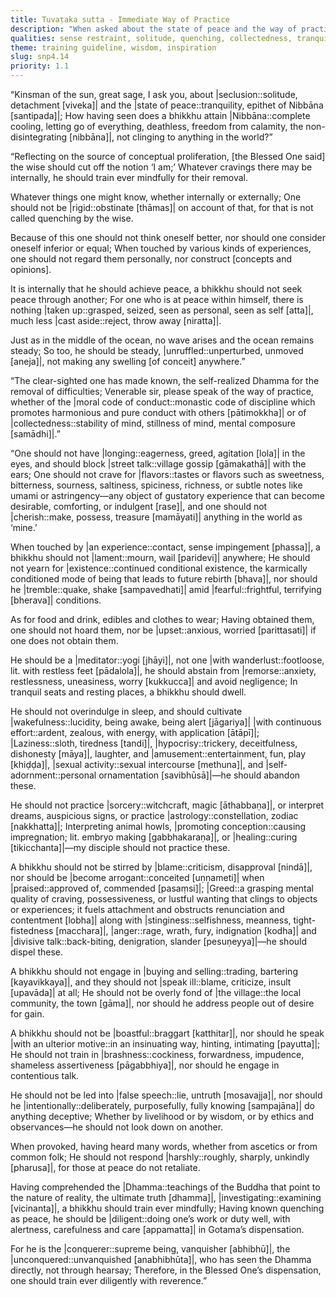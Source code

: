 ```yaml
---
title: Tuvaṭaka sutta - Immediate Way of Practice
description: "When asked about the state of peace and the way of practice to reach it, the Buddha describes this state as being steady and unruffled, like the middle of the ocean where no wave arises. He then shares the immediate way of practice to achieve it: guarding the senses, letting go of indulgence, to be a meditator who cultivates wakefulness, and through investigation, abandoning a host of unwholesome qualities."
qualities: sense restraint, solitude, quenching, collectedness, tranquility, mental proliferation, imperturbable, craving, fear, cultivation, non-regret, wakefulness, continuous effort, laziness, hypocrisy, wrong livelihood, conceit, greed, stinginess, anger, wrong speech, boastfulness, brashness, treachery, examination, diligence
theme: training guideline, wisdom, inspiration
slug: snp4.14
priority: 1.1
---
```


“Kinsman of the sun, great sage, I ask you,
about |seclusion::solitude, detachment [viveka]| and the |state of peace::tranquility, epithet of Nibbāna [santipada]|;
How having seen does a bhikkhu attain |Nibbāna::complete cooling, letting go of everything, deathless, freedom from calamity, the non-disintegrating [nibbāna]|,
not clinging to anything in the world?”

“Reflecting on the source of conceptual proliferation,
[the Blessed One said]
the wise should cut off the notion ‘I am;’
Whatever cravings there may be internally,
he should train ever mindfully for their removal.

Whatever things one might know,
whether internally or externally;
One should not be |rigid::obstinate [thāmas]| on account of that,
for that is not called quenching by the wise.

Because of this one should not think oneself better,
nor should one consider oneself inferior or equal;
When touched by various kinds of experiences,
one should not regard them personally, nor construct [concepts and opinions].

It is internally that he should achieve peace,
a bhikkhu should not seek peace through another;
For one who is at peace within himself,
there is nothing |taken up::grasped, seized, seen as personal, seen as self [atta]|, much less |cast aside::reject, throw away [niratta]|.

Just as in the middle of the ocean,
no wave arises and the ocean remains steady;
So too, he should be steady, |unruffled::unperturbed, unmoved [aneja]|,
not making any swelling [of conceit] anywhere.”

“The clear-sighted one has made known,
the self-realized Dhamma for the removal of difficulties;
Venerable sir, please speak of the way of practice,
whether of the |moral code of conduct::monastic code of discipline which promotes harmonious and pure conduct with others [pātimokkha]| or of |collectedness::stability of mind, stillness of mind, mental composure [samādhi]|.”

“One should not have |longing::eagerness, greed, agitation [lola]| in the eyes,
and should block |street talk::village gossip [gāmakathā]| with the ears;
One should not crave for |flavors::tastes or flavors such as sweetness, bitterness, sourness, saltiness, spiciness, richness, or subtle notes like umami or astringency—any object of gustatory experience that can become desirable, comforting, or indulgent [rase]|,
and one should not |cherish::make, possess, treasure [mamāyati]| anything in the world as ‘mine.’

When touched by |an experience::contact, sense impingement [phassa]|,
a bhikkhu should not |lament::mourn, wail [paridevi]| anywhere;
He should not yearn for |existence::continued conditional existence, the karmically conditioned mode of being that leads to future rebirth [bhava]|,
nor should he |tremble::quake, shake [sampavedhati]| amid |fearful::frightful, terrifying [bherava]| conditions.

As for food and drink,
edibles and clothes to wear;
Having obtained them, one should not hoard them,
nor be |upset::anxious, worried [parittasati]| if one does not obtain them.

He should be a |meditator::yogi [jhāyi]|, not one |with wanderlust::footloose, lit. with restless feet [pādalola]|,
he should abstain from |remorse::anxiety, restlessness, uneasiness, worry [kukkucca]| and avoid negligence;
In tranquil seats and resting places,
a bhikkhu should dwell.

He should not overindulge in sleep,
and should cultivate |wakefulness::lucidity, being awake, being alert [jāgariya]| |with continuous effort::ardent, zealous, with energy, with application [ātāpī]|;
|Laziness::sloth, tiredness [tandi]|, |hypocrisy::trickery, deceitfulness, dishonesty [māya]|, laughter, and |amusement::entertainment, fun, play [khiḍḍa]|,
|sexual activity::sexual intercourse [methuna]|, and |self-adornment::personal ornamentation [savibhūsā]|—he should abandon these.

He should not practice |sorcery::witchcraft, magic [āthabbaṇa]|, or interpret dreams,
auspicious signs, or practice |astrology::constellation, zodiac [nakkhatta]|;
Interpreting animal howls, |promoting conception::causing impregnation; lit. embryo making [gabbhakaraṇa]|,
or |healing::curing [tikicchanta]|—my disciple should not practice these.

A bhikkhu should not be stirred by |blame::criticism, disapproval [nindā]|,
nor should be |become arrogant::conceited [uṇṇameti]| when |praised::approved of, commended [pasaṃsi]|;
|Greed::a grasping mental quality of craving, possessiveness, or lustful wanting that clings to objects or experiences; it fuels attachment and obstructs renunciation and contentment [lobha]| along with |stinginess::selfishness, meanness, tight-fistedness [macchara]|,
|anger::rage, wrath, fury, indignation [kodha]| and |divisive talk::back-biting, denigration, slander [pesuṇeyya]|—he should dispel these.

A bhikkhu should not engage in |buying and selling::trading, bartering [kayavikkaya]|,
and they should not |speak ill::blame, criticize, insult [upavāda]| at all;
He should not be overly fond of |the village::the local community, the town [gāma]|,
nor should he address people out of desire for gain.

A bhikkhu should not be |boastful::braggart [katthitar]|,
nor should he speak |with an ulterior motive::in an insinuating way, hinting, intimating [payutta]|;
He should not train in |brashness::cockiness, forwardness, impudence, shameless assertiveness [pāgabbhiya]|,
nor should he engage in contentious talk.

He should not be led into |false speech::lie, untruth [mosavajja]|,
nor should he |intentionally::deliberately, purposefully, fully knowing [sampajāna]| do anything deceptive;
Whether by livelihood or by wisdom,
or by ethics and observances—he should not look down on another.

When provoked, having heard many words,
whether from ascetics or from common folk;
He should not respond |harshly::roughly, sharply, unkindly [pharusa]|,
for those at peace do not retaliate.

Having comprehended the |Dhamma::teachings of the Buddha that point to the nature of reality, the ultimate truth [dhamma]|,
|investigating::examining [vicinanta]|, a bhikkhu should train ever mindfully;
Having known quenching as peace,
he should be |diligent::doing one’s work or duty well, with alertness, carefulness and care [appamatta]| in Gotama’s dispensation.

For he is the |conquerer::supreme being, vanquisher [abhibhū]|, the |unconquered::unvanquished [anabhibhūta]|,
who has seen the Dhamma directly, not through hearsay;
Therefore, in the Blessed One’s dispensation,
one should train ever diligently with reverence.”